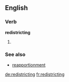 ==English==

===Verb===
'''redistricting'''

# {{en-third-person singular of|redistrict}}

===See also===
* [[reapportionment]]

[[de:redistricting]]
[[fr:redistricting]]